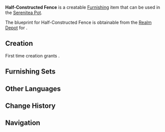 {{Furnishing Infobox
|id             = 374108
|image          = Item Half-Constructed Fence.png
|category       = Outdoor Furnishing
|subcategory    = Fence
|rarity         = 2
|adeptal_energy = 30
|load           = 35
|reduced_load   = 24
|description    = A simple fence that is somewhat more than half-built. It is only missing one wooden pole, and shouldn't take much time to complete. Usually, such interruptions in work are a result of monster attacks that force workers to clear out in a hurry. And when they return, the monsters will often have made off with the pole that would have been used to finish the fence, rendering the work incomplete.
|blueprint      = [[Realm Depot]]
}}
'''Half-Constructed Fence''' is a creatable [[Furnishing]] item that can be used in the [[Serenitea Pot]].

The blueprint for Half-Constructed Fence is obtainable from the [[Realm Depot]] for {{Item|Realm Currency|24|x=80}}.

==Creation==
First time creation grants {{Item|Trust|24|x=30}}.
{{Recipe
|type = Creation
|time = 12h
|Fir Wood = 4
|sort = Fir Wood
}}

==Furnishing Sets==
{{Craft Usage}}

==Other Languages==
{{Other Languages
|default_hidden = 1
|en      = Half-Constructed Fence
|zhs     = 施工过半的围栏
|zhs_rm  = Shīgōng Guòbàn de Wéilán
|zht     = 施工過半的圍欄
|zht_rm  = Shīgōng Guòbàn de Wéilán
|ja      = 途中まで造られた柵
|ja_rm   = Tochuu made Tsukurareta Saku
|ko      = 반만 지어진 울타리
|ko_rm   = 
|es      = Valla a medio terminar
|fr      = Clôture à moitié finie
|ru      = Недостроенный забор
|th      = รั้วครึ่ง ๆ กลาง ๆ
|th_rm   = 
|vi      = Hàng Rào Gần Xong
|de      = Fast fertig gebauter Zaun
|id      = Pagar Setengah Jadi
|pt      = Cerca Quase Construída
}}

==Change History==
{{Change History|1.6}}

==Navigation==
{{Furnishing Navbox/Exterior|Outdoor Furnishing}}